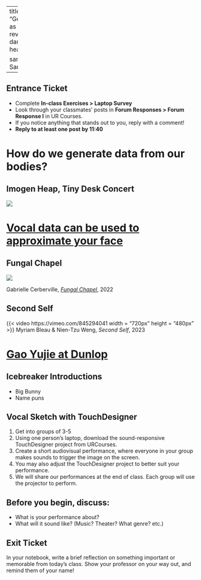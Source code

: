 
---
title: "Gesture/Utterance as Data"
format:
  revealjs:
    theme: 
      - dark
    css: ../bl.css
    header-includes: |
      <link rel="preconnect" href="https://fonts.googleapis.com">
      <link rel="preconnect" href="https://fonts.gstatic.com" crossorigin>
      <link href="https://fonts.googleapis.com/css2?family=Josefin+Sans:ital,wght@0,100..700;1,100..700&display=swap" rel="stylesheet">

sansfont: "Josefin Sans"
---

## Entrance Ticket {.smaller}

* Complete **In-class Exercises > Laptop Survey**
* Look through your classmates' posts in **Forum Responses > Forum Response I** in UR Courses. 
* If you notice anything that stands out to you, reply with a comment! 
* **Reply to at least one post by 11:40**

# How do we generate data from our bodies? 

## Imogen Heap, Tiny Desk Concert

[![](image-20250906145135637.png)](https://docs.google.com/presentation/d/1ND0ZhNgD_93X0xu7f0eY4jAHHfVcpPqpI9GyaWLl1nM/edit?slide=id.g3886feb79b0_0_0#slide=id.g3886feb79b0_0_0)

# [Vocal data can be used to approximate your face](https://speech2face.github.io/supplemental/index.html)


## [Fungal Chapel]{.stlth_hd}

![](image-20250906145102773.png)

[Gabrielle Cerberville, [*Fungal Chapel*](https://gabriellecerberville.com/fungal-chapel/), 2022]{.caption}

## [Second Self]{.stlth_hd}

{{< video https://vimeo.com/845294041 width = "720px" height = "480px" >}}
[Myriam Bleau & Nien-Tzu Weng, *Second Self*, 2023]{.caption}

# [Gao Yujie at Dunlop](https://urcourses.uregina.ca/mod/forum/discuss.php?d=1213281)




## Icebreaker Introductions

- Big Bunny
- Name puns 



## Vocal Sketch with TouchDesigner {.smaller}

1. Get into groups of 3-5
2. Using one person's laptop, download the sound-responsive TouchDesigner project from URCourses.
3. Create a short audiovisual performance, where everyone in your group makes sounds to trigger the image on the screen. 
4. You may also adjust the TouchDesigner project to better suit your performance. 
5. We will share our performances at the end of class. Each group will use the projector to perform. 

## Before you begin, discuss:

- What is your performance about? 
- What will it sound like? (Music? Theater? What genre? etc.)

## Exit Ticket

In your notebook, write a brief reflection on something important or memorable from today's class. Show your professor on your way out, and remind them of your name!
